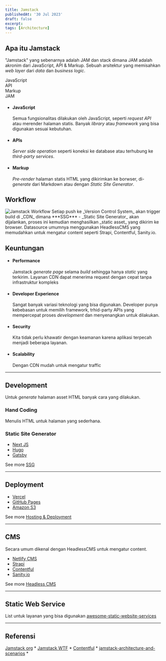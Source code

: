 ```yaml
---
title: Jamstack
publishedAt: '30 Jul 2023'
draft: false
excerpt:
tags: [Architecture]
---
```


## Apa itu Jamstack

"Jamstack" yang sebenarnya adalah JAM dan stack dimana JAM adalah akronim dari JavaScript, API & Markup. Sebuah arsitektur yang memisahkan _web layer_ dari _data_ dan _business logic_.

<div className="not-prose ">
  <div className="flex flex-col mt-10 gap-2 mx-auto max-w-full " style={{ width: 750 }}>
    <div className="flex flex-col sm:flex-row gap-2">
      <div className="w-full max-w-full p-8 text-center rounded-lg" style={{ backgroundColor: '#FFAE42', color: 'black' }}>
        JavaScript
      </div>
      <div
        className="w-full max-w-full p-8 text-center rounded-lg"
        style={{ backgroundColor: 'lightgreen', color: 'black' }}
      >
        API
      </div>
      <div className="w-full max-w-full p-8 text-center rounded-lg" style={{ backgroundColor: 'violet', color: 'black' }}>
        Markup
      </div>
    </div>
    <div className="p-8 text-center rounded-lg" style={{ backgroundColor: 'whitesmoke', color: 'black' }}>
      JAM
    </div>
  </div>
</div>

- #### JavaScript
  Semua fungsionalitas dilakukan oleh JavaScript, seperti _request API_ atau merender halaman statis. Banyak _library_ atau _framework_ yang bisa digunakan sesuai kebutuhan.
- #### APIs
  _Server side operation_ seperti koneksi ke database atau terhubung ke _third-party services_.
- #### Markup
  _Pre-render_ halaman statis HTML yang dikirimkan ke borwser, di-_generate_ dari Markdown atau dengan _Static Site Generator_.

## Workflow

<Image src="/images/jamstack-workflow.png" alt="Jamstack Workflow" width={900} height={0} />
Setiap push ke _Version Control System_ akan trigger build di _CDN_ dimana ***SSG*** - _Static Site Generator_ akan dijalankan,
proses ini kemudian menghasilkan _static asset_ yang dikirim ke browser. Datasource umumnya menggunakan HeadlessCMS yang memudahkan
untuk mengatur content seperti Strapi, Contentful, Sanity.io.

## Keuntungan

- #### Performance
  Jamstack _generate page_ selama _build_ sehingga hanya _static_ yang terkirim. Layanan CDN dapat menerima request dengan cepat tanpa infrastruktur kompleks
- #### Developer Experience
  Sangat banyak variasi teknologi yang bisa digunakan. Developer punya kebebasan untuk memilih framework, trhid-party APIs yang mempercepat proses _development_ dan menyenangkan untuk dilakukan.
- #### Security
  Kita tidak perlu khawatir dengan keamanan karena aplikasi terpecah menjadi beberapa layanan.
- #### Scalability
  Dengan CDN mudah untuk mengatur traffic

---

## Development

Untuk _generate_ halaman asset HTML banyak cara yang dilakukan.

### Hand Coding

Menulis HTML untuk halaman yang sederhana.

### Static Site Generator

- [Next JS](https://nextjs.org)
- [Hugo](https://gohugo.io/)
- [Gatsby](https://www.gatsbyjs.com/)

See more [SSG](https://jamstack.org/generators/)

---

## Deployment

- [Vercel](https://vercel.com/)
- [GitHub Pages](https://pages.github.com/)
- [Amazon S3](https://www.tnd.dev/tools/hosting-deployment/)

See more [Hosting & Deployment](https://jamstack.org/generators/)

---

## CMS

Secara umum dikenal dengan HeadlessCMS untuk mengatur content.

- [Netlify CMS](https://www.netlifycms.org)
- [Strapi](https://strapi.io/)
- [Contentful](https://www.contentful.com/)
- [Sanity.io](https://sanity.io/)

See more [Headless CMS](https://jamstack.org/headless-cms/)

---

## Static Web Service

List untuk layanan yang bisa digunakan [awesome-static-website-services](https://github.com/agarrharr/awesome-static-website-services)

---

## Referensi

[Jamstack org](https://jamstack.org/) \*
[Jamstack WTF](https://jamstack.wtf/#what-is-jamstack) \*
[Contentful](https://www.contentful.com/r/knowledgebase/jamstack-cms/) \* 
[jamstack-architecture-and-scenarios](https://www.maibornwolff.de/en/spotlight/jamstack-architecture-and-scenarios/) \*
